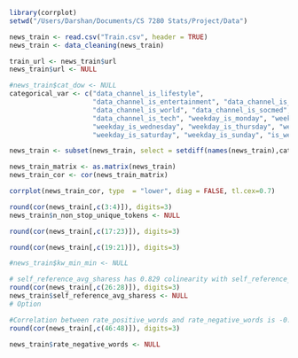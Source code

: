 ```r
library(corrplot)
setwd("/Users/Darshan/Documents/CS 7280 Stats/Project/Data")

news_train <- read.csv("Train.csv", header = TRUE)
news_train <- data_cleaning(news_train)

train_url <- news_train$url
news_train$url <- NULL

#news_train$cat_dow <- NULL
categorical_var <- c("data_channel_is_lifestyle", 
                     "data_channel_is_entertainment", "data_channel_is_bus", 
                     "data_channel_is_world", "data_channel_is_socmed", 
                     "data_channel_is_tech", "weekday_is_monday", "weekday_is_tuesday", 
                     "weekday_is_wednesday", "weekday_is_thursday", "weekday_is_friday", 
                     "weekday_is_saturday", "weekday_is_sunday", "is_weekend")

news_train <- subset(news_train, select = setdiff(names(news_train),categorical_var))

news_train_matrix <- as.matrix(news_train)
news_train_cor <- cor(news_train_matrix)

corrplot(news_train_cor, type  = "lower", diag = FALSE, tl.cex=0.7)

```

```r

round(cor(news_train[,c(3:4)]), digits=3)
news_train$n_non_stop_unique_tokens <- NULL

round(cor(news_train[,c(17:23)]), digits=3)

```

```r
round(cor(news_train[,c(19:21)]), digits=3)
```

```r
#news_train$kw_min_min <- NULL
```

```r
# self_reference_avg_sharess has 0.829 colinearity with self_reference_min_sharess and 0.848 colinearity with self_reference_max_sharess
round(cor(news_train[,c(26:28)]), digits=3)
news_train$self_reference_avg_sharess <- NULL
# Option 


```

```r
#Correlation between rate_positive_words and rate_negative_words is -0.997
round(cor(news_train[,c(46:48)]), digits=3)

news_train$rate_negative_words <- NULL
```

